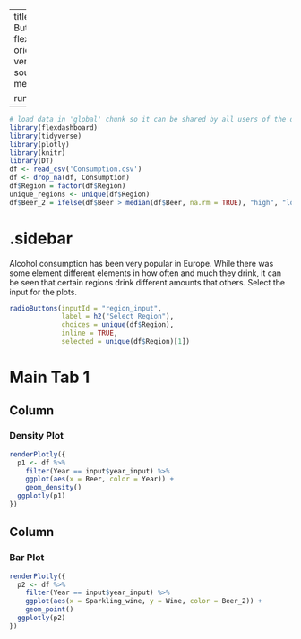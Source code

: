 
---
title: "Consumption - Radio Button"
output: 
  flexdashboard::flex_dashboard:
    orientation: columns
    vertical_layout: fill
    source_code: embed
    social: menu

runtime: shiny
---

```r
# load data in 'global' chunk so it can be shared by all users of the dashboard
library(flexdashboard)
library(tidyverse)
library(plotly)
library(knitr)
library(DT)
df <- read_csv('Consumption.csv')
df <- drop_na(df, Consumption)
df$Region = factor(df$Region)
unique_regions <- unique(df$Region)
df$Beer_2 = ifelse(df$Beer > median(df$Beer, na.rm = TRUE), "high", "low")
```

{.sidebar}
=======================================================================

Alcohol consumption has been very popular in Europe. While there was some element different elements in how often and much they drink, it can be seen that certain regions drink different amounts that others.  Select the input for the plots. 

```r
radioButtons(inputId = "region_input", 
             label = h2("Select Region"),
             choices = unique(df$Region),
             inline = TRUE,
             selected = unique(df$Region)[1])
```

Main Tab 1
=======================================================================

Column {data-width=500}
-----------------------------------------------------------------------

### Density Plot

```r
renderPlotly({
  p1 <- df %>% 
    filter(Year == input$year_input) %>%  
    ggplot(aes(x = Beer, color = Year)) +  
    geom_density()  
  ggplotly(p1)  
})


```

Column {data-width=500}
-----------------------------------------------------------------------

### Bar Plot

```r
renderPlotly({
  p2 <- df %>% 
    filter(Year == input$year_input) %>% 
    ggplot(aes(x = Sparkling_wine, y = Wine, color = Beer_2)) +  
    geom_point()  
  ggplotly(p2) 
})

```
